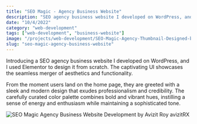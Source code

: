 ```yaml
---
title: "SEO Magic - Agency Business Website"
description: "SEO agency business website I developed on WordPress, and I used Elementor to design it from scratch. The captivating UI showcases the seamless merger of aesthetics and functionality."
date: "10/4/2022"
category: "web-development"
tags: ["web-development", "business-website"]
image: "/projects/web-development/SEO-Magic-Agency-Thumbnail-Designed-by-avizitRX.webp"
slug: "seo-magic-agency-business-website"
---
```


Introducing a SEO agency business website I developed on WordPress, and I used Elementor to design it from scratch. The captivating UI showcases the seamless merger of aesthetics and functionality.

From the moment users land on the home page, they are greeted with a sleek and modern design that exudes professionalism and credibility. The carefully curated color palette combines bold and vibrant hues, instilling a sense of energy and enthusiasm while maintaining a sophisticated tone.

![SEO Magic Agency Business Website Development by Avizit Roy avizitRX](/projects/web-development/SEO-Magic-Agency-Designed-by-avizitRX.jpg)
